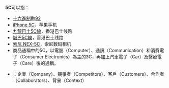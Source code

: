 {{DisambigNav|5|C}}
'''5C'''可以指：

*[[十六進制|十六進制]]數[[92|92]]
*[[iPhone_5C|iPhone 5C]]，苹果手机
*[[九龍巴士5C線|九龍巴士5C線]]，香港巴士线路
*[[城巴5C線|城巴5C線]]，香港巴士线路
*[[索尼_NEX-5C|索尼 NEX-5C]]，索尼数码相机
*商品通稱中的5C，以電腦（Computer）、通訊（Communication）和消費電子（Consumer Electronics）為主的3C，再加上汽車電子（Car）及醫療電子（Care）後的通稱。
*{{le|5C分析|Situation analysis}}：企業（Company）、競爭者（Competitors）、客戶（Customers）、合作者（Collaborators）、背景（Context）
{{Disambig}}